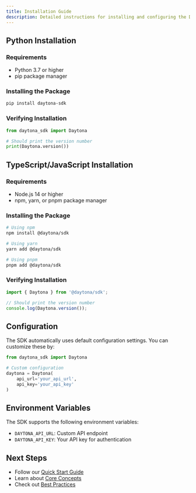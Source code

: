 ```yaml
---
title: Installation Guide
description: Detailed instructions for installing and configuring the Daytona SDK.
---
```


## Python Installation

### Requirements

- Python 3.7 or higher
- pip package manager

### Installing the Package

```bash
pip install daytona-sdk
```

### Verifying Installation

```python
from daytona_sdk import Daytona

# Should print the version number
print(Daytona.version())
```

## TypeScript/JavaScript Installation

### Requirements

- Node.js 14 or higher
- npm, yarn, or pnpm package manager

### Installing the Package

```bash
# Using npm
npm install @daytona/sdk

# Using yarn
yarn add @daytona/sdk

# Using pnpm
pnpm add @daytona/sdk
```

### Verifying Installation

```typescript
import { Daytona } from '@daytona/sdk';

// Should print the version number
console.log(Daytona.version());
```

## Configuration

The SDK automatically uses default configuration settings. You can customize these by:

```python
from daytona_sdk import Daytona

# Custom configuration
daytona = Daytona(
    api_url='your_api_url',
    api_key='your_api_key'
)
```

## Environment Variables

The SDK supports the following environment variables:

- `DAYTONA_API_URL`: Custom API endpoint
- `DAYTONA_API_KEY`: Your API key for authentication

## Next Steps

- Follow our [Quick Start Guide](/daytona-sdk/quickstart)
- Learn about [Core Concepts](/daytona-sdk/core-concepts/workspace)
- Check out [Best Practices](/daytona-sdk/best-practices)
